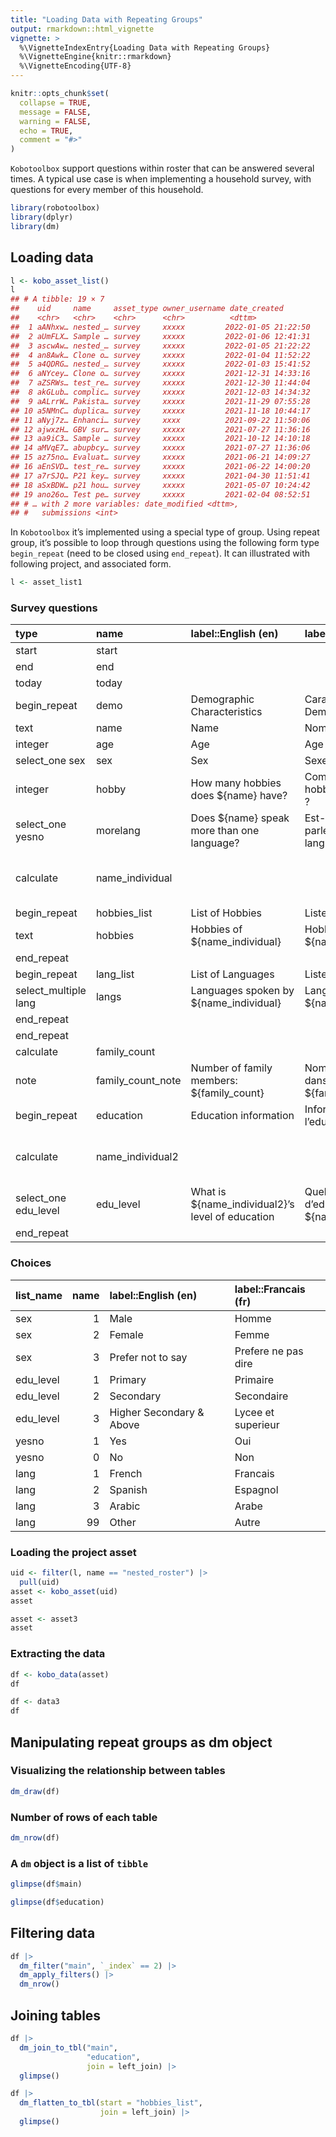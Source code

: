 ```yaml
---
title: "Loading Data with Repeating Groups"
output: rmarkdown::html_vignette
vignette: >
  %\VignetteIndexEntry{Loading Data with Repeating Groups}
  %\VignetteEngine{knitr::rmarkdown}
  %\VignetteEncoding{UTF-8}
---
```


```r
knitr::opts_chunk$set(
  collapse = TRUE,
  message = FALSE,
  warning = FALSE,
  echo = TRUE,
  comment = "#>"
)
```

`Kobotoolbox` support questions within roster that can be answered several times. A typical use case is when implementing a household survey, with questions for every member of this household.

```r
library(robotoolbox)
library(dplyr)
library(dm)
```

## Loading data

```r
l <- kobo_asset_list()
l
## # A tibble: 19 × 7
##    uid     name     asset_type owner_username date_created
##    <chr>   <chr>    <chr>      <chr>          <dttm>
##  1 aANhxw… nested_… survey     xxxxx         2022-01-05 21:22:50
##  2 aUmFLX… Sample … survey     xxxxx         2022-01-06 12:41:31
##  3 ascwAw… nested_… survey     xxxxx         2022-01-05 21:22:22
##  4 an8Awk… Clone o… survey     xxxxx         2022-01-04 11:52:22
##  5 a4QDRG… nested_… survey     xxxxx         2022-01-03 15:41:52
##  6 aNYcey… Clone o… survey     xxxxx         2021-12-31 14:33:16
##  7 aZSRWs… test_re… survey     xxxxx         2021-12-30 11:44:04
##  8 akGLub… complic… survey     xxxxx         2021-12-03 14:34:32
##  9 aALrrW… Pakista… survey     xxxxx         2021-11-29 07:55:28
## 10 a5NMnC… duplica… survey     xxxxx         2021-11-18 10:44:17
## 11 aNyj7z… Enhanci… survey     xxxx          2021-09-22 11:50:06
## 12 ajwxzH… GBV sur… survey     xxxxx         2021-07-27 11:36:16
## 13 aa9iC3… Sample … survey     xxxxx         2021-10-12 14:10:18
## 14 aMVqE7… abupbcy… survey     xxxxx         2021-07-27 11:36:06
## 15 az75no… Evaluat… survey     xxxxx         2021-06-21 14:09:27
## 16 aEnSVD… test_re… survey     xxxxx         2021-06-22 14:00:20
## 17 a7rSJQ… P21 key… survey     xxxxx         2021-04-30 11:51:41
## 18 aSxBDW… p21 hou… survey     xxxxx         2021-05-07 10:24:42
## 19 ano26o… Test pe… survey     xxxxx         2021-02-04 08:52:51
## # … with 2 more variables: date_modified <dttm>,
## #   submissions <int>
```

In `Kobotoolbox` it's implemented using a special type of group. Using repeat group, it's possible to loop through questions using the following form type `begin_repeat` (need to be closed using `end_repeat`). It can illustrated with following project, and associated form.

```r
l <- asset_list1
```

### Survey questions

| type                 | name              | label::English (en)                              | label::Francais (fr)                                  | repeat_count    | calculation                                    |
|:---------------------|:------------------|:-------------------------------------------------|:------------------------------------------------------|:----------------|:-----------------------------------------------|
| start                | start             |                                                  |                                                       |                 |                                                |
| end                  | end               |                                                  |                                                       |                 |                                                |
| today                | today             |                                                  |                                                       |                 |                                                |
| begin_repeat         | demo              | Demographic Characteristics                      | Caracteristique Demographique                         |                 |                                                |
| text                 | name              | Name                                             | Nom                                                   |                 |                                                |
| integer              | age               | Age                                              | Age                                                   |                 |                                                |
| select_one sex       | sex               | Sex                                              | Sexe                                                  |                 |                                                |
| integer              | hobby             | How many hobbies does \${name} have?              | Combien de hobbies \${name} a ?                        |                 |                                                |
| select_one yesno     | morelang          | Does \${name} speak more than one language?       | Est-ce que \${name} parle plus d'une langue ?          |                 |                                                |
| calculate            | name_individual   |                                                  |                                                       |                 | indexed-repeat(\${name}, \${demo}, position(..)) |
| begin_repeat         | hobbies_list      | List of Hobbies                                  | Liste de hobbies                                      | \${hobby}        |                                                |
| text                 | hobbies           | Hobbies of \${name_individual}                    | Hobbies de \${name_individual}                         |                 |                                                |
| end_repeat           |                   |                                                  |                                                       |                 |                                                |
| begin_repeat         | lang_list         | List of Languages                                | Liste de langues                                      | \${morelang}     |                                                |
| select_multiple lang | langs             | Languages spoken by \${name_individual}           | Langue parle par \${name_individual}                   |                 |                                                |
| end_repeat           |                   |                                                  |                                                       |                 |                                                |
| end_repeat           |                   |                                                  |                                                       |                 |                                                |
| calculate            | family_count      |                                                  |                                                       |                 | count(\${demo})                                 |
| note                 | family_count_note | Number of family members: \${family_count}        | Nombre de membre dans la famille:  \${family_count}    |                 |                                                |
| begin_repeat         | education         | Education information                            | Information sur l'education                           | \${family_count} |                                                |
| calculate            | name_individual2  |                                                  |                                                       |                 | indexed-repeat(\${name}, \${demo}, position(..)) |
| select_one edu_level | edu_level         | What is \${name_individual2}'s level of education | Quel est le niveau d'education de \${name_individual2} |                 |                                                |
| end_repeat           |                   |                                                  |                                                       |                 |                                                |



### Choices

|list_name | name|label::English (en)      |label::Francais (fr) |
|:---------|----:|:------------------------|:--------------------|
|sex       |    1|Male                     |Homme                |
|sex       |    2|Female                   |Femme                |
|sex       |    3|Prefer not to say        |Prefere ne pas dire  |
|edu_level |    1|Primary                  |Primaire             |
|edu_level |    2|Secondary                |Secondaire           |
|edu_level |    3|Higher Secondary & Above |Lycee et superieur   |
|yesno     |    1|Yes                      |Oui                  |
|yesno     |    0|No                       |Non                  |
|lang      |    1|French                   |Francais             |
|lang      |    2|Spanish                  |Espagnol             |
|lang      |    3|Arabic                   |Arabe                |
|lang      |   99|Other                    |Autre                |


### Loading the project asset

```r
uid <- filter(l, name == "nested_roster") |>
  pull(uid)
asset <- kobo_asset(uid)
asset
```

```r
asset <- asset3
asset
```

### Extracting the data

```r
df <- kobo_data(asset)
df
```

```r
df <- data3
df
```

## Manipulating repeat groups as dm object

###  Visualizing the relationship between tables

```r
dm_draw(df)
```

### Number of rows of each table

```r
dm_nrow(df)
```

### A `dm` object is a list of `tibble`

```r
glimpse(df$main)
```

```r
glimpse(df$education)
```

## Filtering data


```r
df |>
  dm_filter("main", `_index` == 2) |>
  dm_apply_filters() |>
  dm_nrow()
```

## Joining tables


```r
df |>
  dm_join_to_tbl("main",
                 "education",
                 join = left_join) |>
  glimpse()
```


```r
df |>
  dm_flatten_to_tbl(start = "hobbies_list",
                    join = left_join) |>
  glimpse()
```
